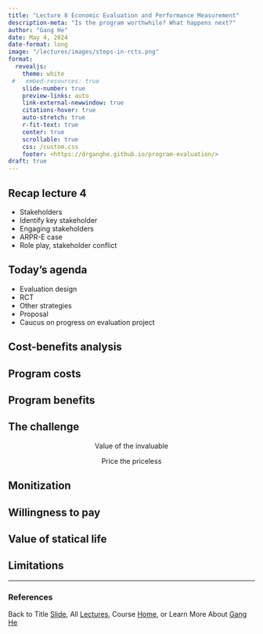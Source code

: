 ```yaml
---
title: "Lecture 8 Economic Evaluation and Performance Measurement"
description-meta: "Is the program worthwhile? What happens next?"
author: "Gang He"
date: May 4, 2024
date-format: long
image: "/lectures/images/steps-in-rcts.png"
format:
  revealjs:
    theme: white
 #   embed-resources: true
    slide-number: true
    preview-links: auto
    link-external-newwindow: true
    citations-hover: true
    auto-stretch: true
    r-fit-text: true
    center: true
    scrollable: true
    css: /custom.css
    footer: <https://drganghe.github.io/program-evaluation/>
draft: true
---
```


## Recap lecture 4

- Stakeholders
- Identify key stakeholder
- Engaging stakeholders
- ARPR-E case
- Role play, stakeholder conflict


## Today's agenda

- Evaluation design
- RCT
- Other strategies
- Proposal
- Caucus on progress on evaluation project


## Cost-benefits analysis



## Program costs


## Program benefits



## The challenge

<center>
Value of the invaluable

Price the priceless
</center>


## Monitization



## Willingness to pay



## Value of statical life


## Limitations


------

### References

::: {#refs}
:::

::: footer
Back to Title [Slide](https://drganghe.github.io/program-evaluation/lectures/lecture8/#/title-slide), All [Lectures](https://drganghe.github.io/program-evaluation/lectures.html), Course [Home](https://drganghe.github.io/program-evaluation/), or Learn More About [Gang He](https://drganghe.github.io)
:::
